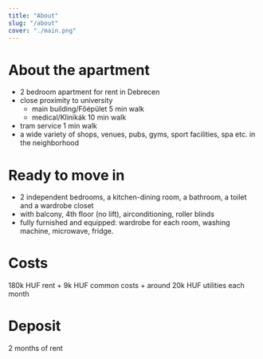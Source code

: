 ```yaml
---
title: "About"
slug: "/about"
cover: "./main.png"
---
```


# About the apartment 
* 2 bedroom apartment for rent in Debrecen
* close proximity to university
  * main building/Főépület 5 min walk 
  * medical/Klinikák 10 min walk
* tram service 1 min walk
* a wide variety of shops, venues, pubs, gyms, sport facilities, spa etc. in the neighborhood

# Ready to move in
* 2 independent bedrooms, a kitchen-dining room, a bathroom, a toilet and a wardrobe closet
* with balcony, 4th floor (no lift), airconditioning, roller blinds
* fully furnished and equipped: wardrobe for each room, washing machine, microwave, fridge.

# Costs 
180k HUF rent + 9k HUF common costs + around 20k HUF utilities each month

# Deposit
2 months of rent
